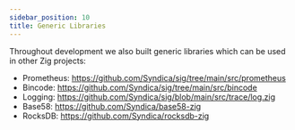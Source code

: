 ```yaml
---
sidebar_position: 10
title: Generic Libraries
---
```


Throughout development we also built generic libraries which can be used in
other Zig projects:

- Prometheus: https://github.com/Syndica/sig/tree/main/src/prometheus
- Bincode: https://github.com/Syndica/sig/tree/main/src/bincode
- Logging: https://github.com/Syndica/sig/blob/main/src/trace/log.zig
- Base58: https://github.com/Syndica/base58-zig
- RocksDB: https://github.com/Syndica/rocksdb-zig
